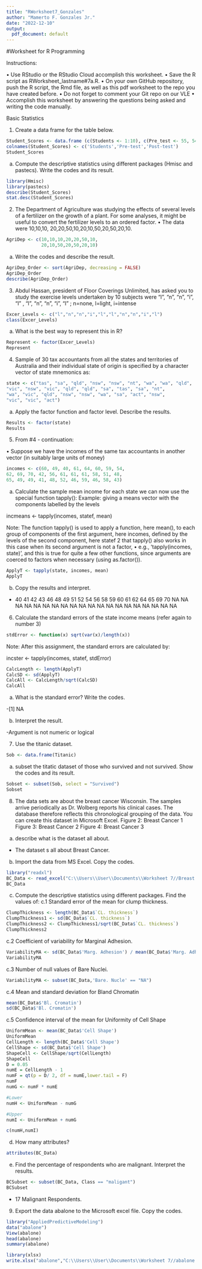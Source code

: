 ```yaml
---
title: "RWorksheet7_Gonzales"
author: "Mamerto F. Gonzales Jr."
date: "2022-12-10"
output:
  pdf_document: default
---
```


#Worksheet for R Programming

Instructions:

• Use RStudio or the RStudio Cloud accomplish this worksheet.
• Save the R script as RWorksheet_lastname#7a.R.
• On your own GitHub repository, push the R script, the Rmd file, as well as this
pdf worksheet to the repo you have created before.
• Do not forget to comment your Git repo on our VLE
• Accomplish this worksheet by answering the questions being asked and writing
the code manually.

\hfill\break

Basic Statistics

1. Create a data frame for the table below.
```R
Student_Scores <- data.frame (c(Students <- 1:10), c(Pre_test <- 55, 54, 47, 57, 51, 61, 57, 54, 63, 58), c(Post_test <- 61, 60, 56, 63, 56, 63, 59, 56, 62, 61))
colnames(Student_Scores) <- c('Students','Pre-test','Post-test')
Student_Scores
```

a. Compute the descriptive statistics using different packages (Hmisc and pastecs).
Write the codes and its result.
```R
library(Hmisc)
library(pastecs)
describe(Student_Scores)
stat.desc(Student_Scores)
```

2. The Department of Agriculture was studying the effects of several levels of a
fertilizer on the growth of a plant. For some analyses, it might be useful to convert
the fertilizer levels to an ordered factor.
• The data were 10,10,10, 20,20,50,10,20,10,50,20,50,20,10.

```R
AgriDep <- c(10,10,10,20,20,50,10,
             20,10,50,20,50,20,10)
```

a. Write the codes and describe the result.

```R
AgriDep_Order <- sort(AgriDep, decreasing = FALSE)
AgriDep_Order
describe(AgriDep_Order)
```

3. Abdul Hassan, president of Floor Coverings Unlimited, has asked you to study
the exercise levels undertaken by 10 subjects were “l”, “n”, “n”, “i”, “l” ,
“l”, “n”, “n”, “i”, “l” ; n=none, l=light, i=intense

```R
Excer_Levels <- c("l","n","n","i","l","l","n","n","i","l")
class(Excer_Levels)
```

a. What is the best way to represent this in R?

```R
Represent <- factor(Excer_Levels)
Represent
```

4. Sample of 30 tax accountants from all the states and territories of Australia and
their individual state of origin is specified by a character vector of state mnemonics 
as:

```R
state <- c("tas", "sa", "qld", "nsw", "nsw", "nt", "wa", "wa", "qld",
"vic", "nsw", "vic", "qld", "qld", "sa", "tas", "sa", "nt",
"wa", "vic", "qld", "nsw", "nsw", "wa", "sa", "act", "nsw",
"vic", "vic", "act")
```

a. Apply the factor function and factor level. Describe the results.

```R
Results <- factor(state)
Results
```

5. From #4 - continuation:

• Suppose we have the incomes of the same tax accountants in another vector (in
suitably large units of money)

```R
incomes <- c(60, 49, 40, 61, 64, 60, 59, 54,
62, 69, 70, 42, 56, 61, 61, 61, 58, 51, 48,
65, 49, 49, 41, 48, 52, 46, 59, 46, 58, 43)
```

a. Calculate the sample mean income for each state we can now use the special
function tapply():
Example: giving a means vector with the components labelled by the levels

incmeans <- tapply(incomes, statef, mean)

Note: The function tapply() is used to apply a function, here mean(), to each group
of components of the first argument, here incomes, defined by the levels of the second
component, here statef 2
that tapply() also works in this case when its second argument is not a factor,
• e.g., ‘tapply(incomes, state)’, and this is true for quite a few other functions,
since arguments are coerced to factors when necessary (using as.factor()).

```R
ApplyT <- tapply(state, incomes, mean)
ApplyT
```
b. Copy the results and interpret.

- 40 41 42 43 46 48 49 51 52 54 56 58 59 60 61 62 64 65 69 70 
NA NA NA NA NA NA NA NA NA NA NA NA NA NA NA NA NA NA NA NA 

6. Calculate the standard errors of the state income means (refer again to number 3)

```R
stdError <- function(x) sqrt(var(x)/length(x))
```

Note: After this assignment, the standard errors are calculated by:

incster <- tapply(incomes, statef, stdError)

```R
CalcLength <- length(ApplyT)
CalcSD <- sd(ApplyT)
CalcAll <- CalcLength/sqrt(CalcSD)
CalcAll
```

a. What is the standard error? Write the codes.

-[1] NA

b. Interpret the result.

-Argument is not numeric or logical

7. Use the titanic dataset.

```R
Sob <- data.frame(Titanic)
```

a. subset the titatic dataset of those who survived and not survived. Show the
codes and its result.

```R
Sobset <- subset(Sob, select = "Survived")
Sobset
```

8. The data sets are about the breast cancer Wisconsin. The samples arrive periodically as Dr. Wolberg reports his clinical cases. The database therefore reflects this
chronological grouping of the data. You can create this dataset in Microsoft Excel.
Figure 2: Breast Cancer 1
Figure 3: Breast Cancer 2
Figure 4: Breast Cancer 3

a. describe what is the dataset all about.

- The dataset s all about Breast Cancer.

b. Import the data from MS Excel. Copy the codes.

```R
library("readxl")
BC_Data <- read_excel("C:\\Users\\User\\Documents\\Worksheet 7//Breast Cancer.xlsx")
BC_Data
```

c. Compute the descriptive statistics using different packages. Find the values of:
c.1 Standard error of the mean for clump thickness.

```R
ClumpThickness <- length(BC_Data$`CL. thickness`)
ClumpThickness1 <- sd(BC_Data$`CL. thickness`)
ClumpThickness2 <- ClumpThickness1/sqrt(BC_Data$`CL. thickness`)
ClumpThickness2
```

c.2 Coefficient of variability for Marginal Adhesion.

```R
VariabilityMA <- sd(BC_Data$'Marg. Adhesion') / mean(BC_Data$'Marg. Adhesion')* 100
VariabilityMA
```

c.3 Number of null values of Bare Nuclei.

```R
VariabilityMA <- subset(BC_Data,'Bare. Nucle' == "NA")
```

c.4 Mean and standard deviation for Bland Chromatin

```R
mean(BC_Data$'Bl. Cromatin')
sd(BC_Data$'Bl. Cromatin')
```
c.5 Confidence interval of the mean for Uniformity of Cell Shape

```R
UniformMean <- mean(BC_Data$'Cell Shape')
UniformMean
CellLength <- length(BC_Data$'Cell Shape')
CellShape <- sd(BC_Data$'Cell Shape')
ShapeCell <- CellShape/sqrt(CellLength)
ShapeCell
D = 0.05
numE = CellLength - 1
numF = qt(p = D/ 2, df = numE,lower.tail = F)
numF
numG <- numF * numE

#Lower
numH <- UniformMean - numG

#Upper
numI <- UniformMean + numG

c(numH,numI)
```

d. How many attributes?

```R
attributes(BC_Data)
```

e. Find the percentage of respondents who are malignant. Interpret the results.

```R
BCSubset <- subset(BC_Data, Class == "maligant")
BCSubset
```

- 17 Malignant Respondents.

9. Export the data abalone to the Microsoft excel file. Copy the codes.

```R
library("AppliedPredictiveModeling")
data("abalone")
View(abalone)
head(abalone)
summary(abalone)
```

```R
library(xlsx)
write.xlsx("abalone","C:\\Users\\User\\Documents\\Worksheet 7//abalone.xlsx")
```